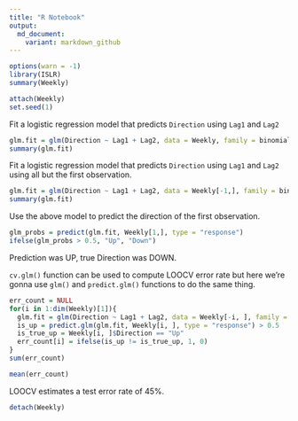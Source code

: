 ```yaml
---
title: "R Notebook"
output: 
  md_document:
    variant: markdown_github
---
```


```r
options(warn = -1)
library(ISLR)
summary(Weekly)
```
```r
attach(Weekly)
set.seed(1)

```

Fit a logistic regression model that predicts `Direction` using `Lag1` and `Lag2`

```r
glm.fit = glm(Direction ~ Lag1 + Lag2, data = Weekly, family = binomial)
summary(glm.fit)
```

Fit a logistic regression model that predicts `Direction` using `Lag1` and `Lag2` using all but the first observation.

```r
glm.fit = glm(Direction ~ Lag1 + Lag2, data = Weekly[-1,], family = binomial)
summary(glm.fit)
```

Use the above model to predict the direction of the first observation.

```r
glm_probs = predict(glm.fit, Weekly[1,], type = "response")
ifelse(glm_probs > 0.5, "Up", "Down")
```

Prediction was UP, true Direction was DOWN.

`cv.glm()` function can be used to compute LOOCV error rate but here we're gonna use `glm()` and `predict.glm()`
functions to do the same thing.

```r

err_count = NULL
for(i in 1:dim(Weekly)[1]){
  glm.fit = glm(Direction ~ Lag1 + Lag2, data = Weekly[-i, ], family = binomial)
  is_up = predict.glm(glm.fit, Weekly[i, ], type = "response") > 0.5
  is_true_up = Weekly[i, ]$Direction == "Up"
  err_count[i] = ifelse(is_up != is_true_up, 1, 0)
}
sum(err_count)
```
```r
mean(err_count)
```

LOOCV estimates a test error rate of 45%.

```r
detach(Weekly)
```


